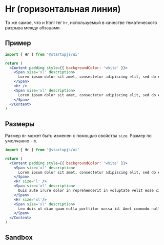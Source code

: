 
# Hr (горизонтальная линия)

То же самое, что и html тег `hr`, используемый в качестве тематического разрыва между абзацами.

## Пример

```jsx
import { Hr } from '@startupjs/ui'
```

```jsx example
return (
  <Content padding style={{ backgroundColor: 'white' }}>
    <Span size='xl' description>
      Lorem ipsum dolor sit amet, consectetur adipiscing elit, sed do eiusmod tempor incididunt ut labore et dolore magna aliqua. Ut enim ad minim veniam, quis nostrud exercitation ullamco laboris nisi ut aliquip ex ea commodo consequat.
    </Span>
    <Hr />
    <Span size='xl' description>
      Lorem ipsum dolor sit amet, consectetur adipiscing elit, sed do eiusmod tempor incididunt ut labore et dolore magna aliqua. Ut enim ad minim veniam, quis nostrud exercitation ullamco laboris nisi ut aliquip ex ea commodo consequat.
    </Span>
  </Content>
)
```

## Размеры

Размер `Hr` может быть изменен с помощью свойства `size`. Размер по умолчанию - `m`.

```jsx
import { Hr } from '@startupjs/ui'
```

```jsx example
return (
  <Content padding style={{ backgroundColor: 'white' }}>
    <Span size='xl' description>
      Lorem ipsum dolor sit amet, consectetur adipiscing elit, sed do eiusmod tempor incididunt ut labore et dolore magna aliqua. Ut enim ad minim veniam, quis nostrud exercitation ullamco laboris nisi ut aliquip ex ea commodo consequat.
    </Span>
    <Hr size='l' />
    <Span size='xl' description>
      Duis aute irure dolor in reprehenderit in voluptate velit esse cillum dolore eu fugiat nulla pariatur. Excepteur sint occaecat cupidatat non proident, sunt in culpa qui officia deserunt mollit anim id est laborum.
    </Span>
    <Hr size='xl'/>
    <Span size='xl' description>
      Leo duis ut diam quam nulla porttitor massa id. Amet commodo nulla facilisi nullam vehicula ipsum a arcu. Sed blandit libero volutpat sed. Elit duis tristique sollicitudin nibh sit amet commodo. Euismod nisi porta lorem mollis aliquam ut. Ultrices vitae auctor eu augue
    </Span>
  </Content>
)
```

## Sandbox

<Sandbox Component={Hr} />
